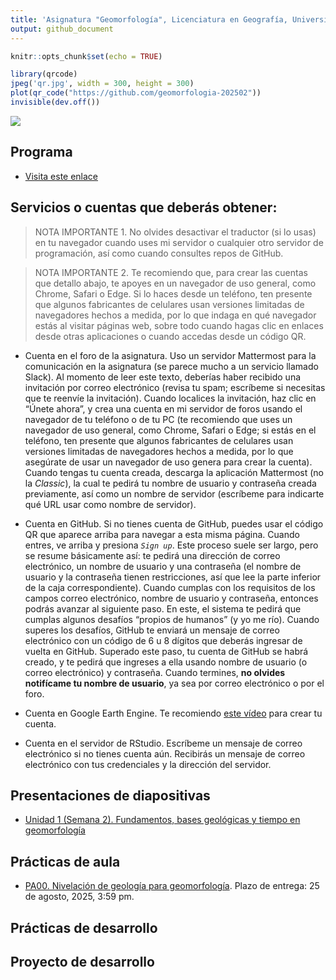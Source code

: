```yaml
---
title: 'Asignatura "Geomorfología", Licenciatura en Geografía, Universidad Autónoma de Santo Domingo (UASD)'
output: github_document
---
```


```r
knitr::opts_chunk$set(echo = TRUE)
```


```r
library(qrcode)
jpeg('qr.jpg', width = 300, height = 300)
plot(qr_code("https://github.com/geomorfologia-202502"))
invisible(dev.off())
```

![](qr.jpg)

## Programa

- [Visita este enlace](programa-geomorfologia-202502.pdf)

## Servicios o cuentas que deberás obtener:

> NOTA IMPORTANTE 1. No olvides desactivar el traductor (si lo usas) en tu navegador cuando uses mi servidor o cualquier otro servidor de programación, así como cuando consultes repos de GitHub.

> NOTA IMPORTANTE 2. Te recomiendo que, para crear las cuentas que detallo abajo, te apoyes en un navegador de uso general, como Chrome, Safari o Edge. Si lo haces desde un teléfono, ten presente que algunos fabricantes de celulares usan versiones limitadas de navegadores hechos a medida, por lo que indaga en qué navegador estás al visitar páginas web, sobre todo cuando hagas clic en enlaces desde otras aplicaciones o cuando accedas desde un código QR.

- Cuenta en el foro de la asignatura. Uso un servidor Mattermost para la comunicación en la asignatura (se parece mucho a un servicio llamado Slack). Al momento de leer este texto, deberías haber recibido una invitación por correo electrónico (revisa tu spam; escríbeme si necesitas que te reenvíe la invitación). Cuando localices la invitación, haz clic en "Únete ahora", y crea una cuenta en mi servidor de foros usando el navegador de tu teléfono o de tu PC (te recomiendo que uses un navegador de uso general, como Chrome, Safari o Edge; si estás en el teléfono, ten presente que algunos fabricantes de celulares usan versiones limitadas de navegadores hechos a medida, por lo que asegúrate de usar un navegador de uso genera para crear la cuenta). Cuando tengas tu cuenta creada, descarga la aplicación Mattermost (no la *Classic*), la cual te pedirá tu nombre de usuario y contraseña creada previamente, así como un nombre de servidor (escríbeme para indicarte qué URL usar como nombre de servidor).

- Cuenta en GitHub. Si no tienes cuenta de GitHub, puedes usar el código QR que aparece arriba para navegar a esta misma página. Cuando entres, ve arriba y presiona *`Sign up`*. Este proceso suele ser largo, pero se resume básicamente así: te pedirá una dirección de correo electrónico, un nombre de usuario y una contraseña (el nombre de usuario y la contraseña tienen restricciones, así que lee la parte inferior de la caja correspondiente). Cuando cumplas con los requisitos de los campos correo electrónico, nombre de usuario y contraseña, entonces podrás avanzar al siguiente paso. En este, el sistema te pedirá que cumplas algunos desafíos "propios de humanos" (y yo me río). Cuando superes los desafíos, GitHub te enviará un mensaje de correo electrónico con un código de 6 u 8 dígitos que deberás ingresar de vuelta en GitHub. Superado este paso, tu cuenta de GitHub se habrá creado, y te pedirá que ingreses a ella usando nombre de usuario (o correo electrónico) y contraseña. Cuando termines, **no olvides notifícame tu nombre de usuario**, ya sea por correo electrónico o por el foro.

- Cuenta en Google Earth Engine. Te recomiendo [este vídeo](https://www.youtube.com/watch?v=7zsJurpOXuA) para crear tu cuenta.

- Cuenta en el servidor de RStudio. Escríbeme un mensaje de correo electrónico si no tienes cuenta aún. Recibirás un mensaje de correo electrónico con tus credenciales y la dirección del servidor.

## Presentaciones de diapositivas

- [Unidad 1 (Semana 2). Fundamentos, bases geológicas y tiempo en geomorfología](https://geomorfologia-master.github.io/fundamentos-bases-geologicas-tiempo/README.html)

<!-- - [Unidad 2 (Semana 3). Geomorfometría y modelado del paisaje]() -->

## Prácticas de aula

- [PA00. Nivelación de geología para geomorfología](https://github.com/geomorfologia-master/nivelacion-de-geologia-para-geomorfologia). Plazo de entrega: 25 de agosto, 2025, 3:59 pm.

<!-- - [PA01. ](). Plazo de entrega: 8 de septiembre, 2025, 3:59 pm. -->

<!-- - [PA01. Mapa geomorfológico de RD y Elevaciones](https://github.com/geomorfologia-master/mapa-geomorfologico-rd-y-elevaciones). Plazo de entrega: 10 de febrero, 2025, 3:59 pm. -->

<!-- - [PA02. Interpolación lineal ponderada por la distancia inversa](https://github.com/geomorfologia-master/interpolacion-idw). Plazo de entrega: 17 de febrero, 2025, 3:59 pm. -->

<!-- - [PA03. Agrupar provincias según sus formas predominantes](https://github.com/geomorfologia-master/agrupamiento-por-formas). Plazo de entrega: 2 de marzo, 2025, 11:59 pm. -->

<!-- - [PA04. Meteorización/intemperización, formas resultantes, geomorfología climática](https://github.com/geomorfologia-master/meteorizacion-formas-resultantes-geomorfologia-climatica-karst). Plazo de entrega: 23 de marzo, 2025, 11:59 pm. -->

<!-- - [PA04. Formas elementales en el mapa topográfico, comparación con el mapa geomorfológico](https://github.com/geomorfologia-master/formas-elementales-mtn-y-mapa-geomorfologico). Plazo de entrega: 10 de septiembre, 2024, 7:59 pm. -->

<!-- - [PA05. Tiempo en geomorfología](https://github.com/geomorfologia-master/tiempo-en-geomorfologia). Plazo de entrega: 16 de septiembre, 2024, 7:59 pm. -->

<!-- - [PA06. Procesa datos GNSS y obtén soluciones fijas](https://github.com/geomorfologia-master/datos-gnss-soluciones-fijas). Plazo de entrega: 14 de octubre, 2024, 7:59 pm. -->

<!-- - [PA07. Morfometría de cuencas y procesos fluviales](https://github.com/geomorfologia-master/sistema-fluvial-morfometria-cuenca-basica). Plazo de entrega: 15 de octubre de 2024, 11:59 pm. -->


## Prácticas de desarrollo

<!-- - [PD01. Hola Mundo](https://classroom.github.com/a/qyQYEq2S). Plazo de entrega: 23 de febrero, 2025, 11:59 pm. Al hacer clic en el vínculo, si tienes tu cuenta de GitHub iniciada y perteneces a la organización `geomorfologia-202501` debería aparecerte un mensaje de GitHub Classroom solicitando permisos o preguntando si aceptas la asignación. Si no ves esto, entonces probablemente no perteneces a la organización o no iniciaste en tu cuenta de GitHub. Si no perteneces a la organización, envíame un mensaje indicándome tu usuario de GitHub (si no lo tienes aún, deberás crearlo) para así poder invitarte. Más detalles en el [Vídeo tutorial "PD01. Hola Mundo"](https://drive.google.com/file/d/1om49HJ7ndANraUPuT5a5gYEZRlELMoXB/view?usp=drive_link). -->

<!-- - [PD02. Geomorfometría, reproducibilidad, redacción, estilos de formato, figuras, tablas, citas y referencias](https://classroom.github.com/a/Pdfw7tXx). Plazo de entrega: 9 de marzo, 2025, 11:59 pm. -->

<!-- - [PD03. Morfometría de Cuencas y Procesos Fluviales, análisis pormenorizados](https://classroom.github.com/a/q5ELAT7n). Plazo de entrega: 18 de noviembre, 2024, 11:59 pm. [Vídeo tutorial]() -->

## Proyecto de desarrollo

<!-- - [Proyecto de desarrollo. Tu tema, tu investigación Geomorfología (GEO-114). Universidad Autónoma de Santo Domingo (UASD). Semestre 2024-02](https://classroom.github.com/a/mgLR5YV8). Plazo de entrega: 10 de diciembre, 2024, 11:59 pm. -->

